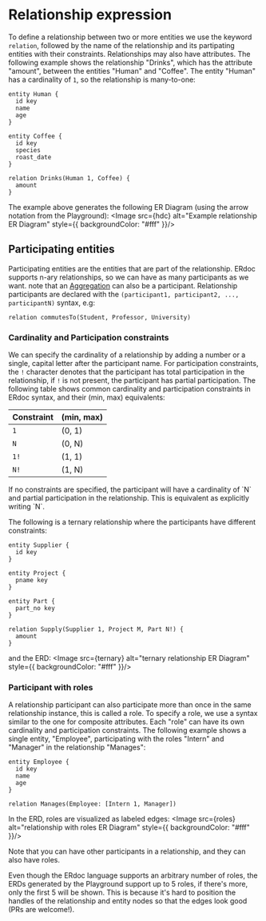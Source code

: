 
# Relationship expression

To define a relationship between two or more entities we use the keyword `relation`, followed by the name of the relationship and its partipating entities
with their constraints. Relationships may also have attributes.
The following example shows the relationship "Drinks", which has the attribute "amount", between the entities "Human" and "Coffee". The entity "Human" has a
cardinality of `1`, so the relationship is many-to-one:

```erdoc
entity Human {
  id key
  name
  age
}

entity Coffee {
  id key
  species
  roast_date
}

relation Drinks(Human 1, Coffee) {
  amount
}
```

The example above generates the following ER Diagram (using the arrow notation from the Playground):
<Image src={hdc} alt="Example relationship ER Diagram" style={{ backgroundColor: "#fff" }}/>

## Participating entities

Participating entities are the entities that are part of the relationship. ERdoc supports n-ary relationships, so we can have as many participants as we want.
note that an [Aggregation](/docs/syntax/aggregation) can also be a participant.
Relationship participants are declared with the `(participant1, participant2, ..., participantN)` syntax, e.g:
```erdoc
relation commutesTo(Student, Professor, University)
```
### Cardinality and Participation constraints
We can specify the cardinality of a relationship by adding a number or a single, capital letter after the participant name.
For participation constraints, the `!` character denotes that the participant has total participation in the relationship, if `!` is not present, the
participant has partial participation.
The following table shows common cardinality and participation constraints in ERdoc syntax, and their (min, max) equivalents:

| Constraint | (min, max) |
| ---------- | ---------- |
| `1`        | (0, 1)     |
| `N`        | (0, N)     |
| `1!`       | (1, 1)     |
| `N!`       | (1, N)     |

<Callout>
If no constraints are specified, the participant will have a cardinality of `N` and partial participation in the relationship. This is equivalent as 
explicitly writing `N`.
</Callout>

The following is a ternary relationship where the participants have different constraints:

```erdoc
entity Supplier {
  id key
}

entity Project {
  pname key
}

entity Part {
  part_no key
}

relation Supply(Supplier 1, Project M, Part N!) {
  amount
}
```
and the ERD:
<Image src={ternary} alt="ternary relationship ER Diagram" style={{ backgroundColor: "#fff" }}/>

### Participant with roles

A relationship participant can also participate more than once in the same relationship instance, this is called a role. To specify a role, we use a syntax
similar to the one for composite attributes. Each "role" can have its own cardinality and participation constraints. The following example shows a single
entity, "Employee", participating with the roles "Intern" and "Manager" in the relationship "Manages":

```erdoc
entity Employee {
  id key
  name
  age
}

relation Manages(Employee: [Intern 1, Manager])
```
In the ERD, roles are visualized as labeled edges:
<Image src={roles} alt="relationship with roles ER Diagram" style={{ backgroundColor: "#fff" }}/>

Note that you can have other participants in a relationship, and they can also have roles.

<Callout>
Even though the ERdoc language supports an arbitrary number of roles, the ERDs generated by the Playground support up to 5 roles, if there's more,
only the first 5 will be shown. This is because it's hard to position the handles of the relationship and entity nodes so that the edges look good (PRs are welcome!).
</Callout>


